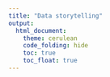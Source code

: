 ```yaml
---
title: "Data storytelling"
output: 
  html_document: 
    theme: cerulean
    code_folding: hide
    toc: true
    toc_float: true
---
```


